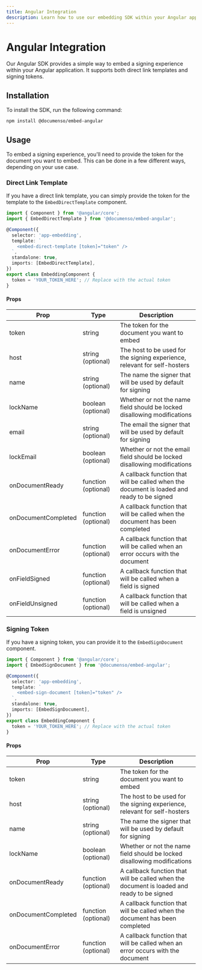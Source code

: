 ```yaml
---
title: Angular Integration
description: Learn how to use our embedding SDK within your Angular application.
---
```


# Angular Integration

Our Angular SDK provides a simple way to embed a signing experience within your Angular application. It supports both direct link templates and signing tokens.

## Installation

To install the SDK, run the following command:

```bash
npm install @documenso/embed-angular
```

## Usage

To embed a signing experience, you'll need to provide the token for the document you want to embed. This can be done in a few different ways, depending on your use case.

### Direct Link Template

If you have a direct link template, you can simply provide the token for the template to the `EmbedDirectTemplate` component.

```typescript
import { Component } from '@angular/core';
import { EmbedDirectTemplate } from '@documenso/embed-angular';

@Component({
  selector: 'app-embedding',
  template: `
    <embed-direct-template [token]="token" />
  `,
  standalone: true,
  imports: [EmbedDirectTemplate],
})
export class EmbeddingComponent {
  token = 'YOUR_TOKEN_HERE'; // Replace with the actual token
}
```

#### Props

| Prop                | Type                | Description                                                                                |
| ------------------- | ------------------- | ------------------------------------------------------------------------------------------ |
| token               | string              | The token for the document you want to embed                                               |
| host                | string (optional)   | The host to be used for the signing experience, relevant for self-hosters                  |
| name                | string (optional)   | The name the signer that will be used by default for signing                               |
| lockName            | boolean (optional)  | Whether or not the name field should be locked disallowing modifications                   |
| email               | string (optional)   | The email the signer that will be used by default for signing                              |
| lockEmail           | boolean (optional)  | Whether or not the email field should be locked disallowing modifications                  |
| onDocumentReady     | function (optional) | A callback function that will be called when the document is loaded and ready to be signed |
| onDocumentCompleted | function (optional) | A callback function that will be called when the document has been completed               |
| onDocumentError     | function (optional) | A callback function that will be called when an error occurs with the document             |
| onFieldSigned       | function (optional) | A callback function that will be called when a field is signed                             |
| onFieldUnsigned     | function (optional) | A callback function that will be called when a field is unsigned                           |

### Signing Token

If you have a signing token, you can provide it to the `EmbedSignDocument` component.

```typescript
import { Component } from '@angular/core';
import { EmbedSignDocument } from '@documenso/embed-angular';

@Component({
  selector: 'app-embedding',
  template: `
    <embed-sign-document [token]="token" />
  `,
  standalone: true,
  imports: [EmbedSignDocument],
})
export class EmbeddingComponent {
  token = 'YOUR_TOKEN_HERE'; // Replace with the actual token
}
```

#### Props

| Prop                | Type                | Description                                                                                |
| ------------------- | ------------------- | ------------------------------------------------------------------------------------------ |
| token               | string              | The token for the document you want to embed                                               |
| host                | string (optional)   | The host to be used for the signing experience, relevant for self-hosters                  |
| name                | string (optional)   | The name the signer that will be used by default for signing                               |
| lockName            | boolean (optional)  | Whether or not the name field should be locked disallowing modifications                   |
| onDocumentReady     | function (optional) | A callback function that will be called when the document is loaded and ready to be signed |
| onDocumentCompleted | function (optional) | A callback function that will be called when the document has been completed               |
| onDocumentError     | function (optional) | A callback function that will be called when an error occurs with the document             |
